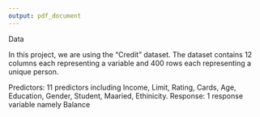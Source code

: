 ```yaml
---
output: pdf_document
---
```

Data

In this project, we are using the "Credit" dataset. The dataset contains 12 columns each representing a variable and 400 rows each representing a unique person. 

Predictors: 11 predictors including Income, Limit, Rating, Cards, Age, Education, Gender, Student, Maaried, Ethinicity.
Response: 1 response variable namely Balance

